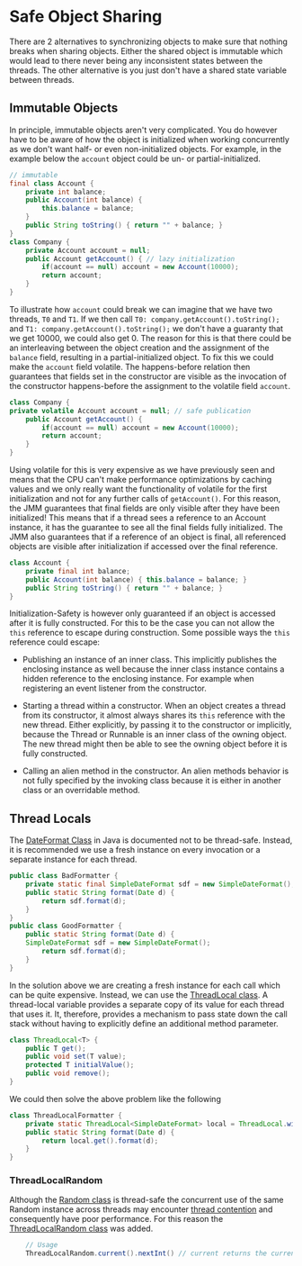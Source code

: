 # Safe Object Sharing

There are 2 alternatives to synchronizing objects to make sure that nothing breaks when sharing objects. Either the shared object is immutable which would lead to there never being any inconsistent states between the threads. The other alternative is you just don't have a shared state variable between threads.

## Immutable Objects

In principle, immutable objects aren't very complicated. You do however have to be aware of how the object is initialized when working concurrently as we don't want half- or even non-initialized objects. For example, in the example below the `account` object could be un- or partial-initialized.

```java
// immutable
final class Account {
    private int balance;
    public Account(int balance) {
        this.balance = balance;
    }
    public String toString() { return "" + balance; }
}
class Company {
    private Account account = null;
    public Account getAccount() { // lazy initialization
        if(account == null) account = new Account(10000);
        return account;
    }
}
```

To illustrate how `account` could break we can imagine that we have two threads, `T0` and `T1`. If we then call `T0: company.getAccount().toString();` and `T1: company.getAccount().toString();` we don't have a guaranty that we get 10000, we could also get 0. The reason for this is that there could be an interleaving between the object creation and the assignment of the `balance` field, resulting in a partial-initialized object. To fix this we could make the `account` field volatile. The happens-before relation then guarantees that fields set in the constructor are visible as the invocation of the constructor happens-before the assignment to the volatile field `account`.

```java
class Company {
private volatile Account account = null; // safe publication
    public Account getAccount() {
        if(account == null) account = new Account(10000);
        return account;
    }
}
```

Using volatile for this is very expensive as we have previously seen and means that the CPU can't make performance optimizations by caching values and we only really want the functionality of volatile for the first initialization and not for any further calls of `getAccount()`. For this reason, the JMM guarantees that final fields are only visible after they have been initialized! This means that if a thread sees a reference to an Account instance, it has the
guarantee to see all the final fields fully initialized. The JMM also guarantees that if a reference of an object is final, all referenced objects are visible after initialization if accessed over the final reference.

```java
class Account {
    private final int balance;
    public Account(int balance) { this.balance = balance; }
    public String toString() { return "" + balance; }
}
```

Initialization-Safety is however only guaranteed if an object is accessed after it is fully constructed. For this to be the case you can not allow the `this` reference to escape during construction. Some possible ways the `this` reference could escape:

- Publishing an instance of an inner class. This implicitly publishes the enclosing instance as well because the inner class instance contains a hidden reference to the enclosing instance. For example when registering an event listener from the constructor.

- Starting a thread within a constructor. When an object creates a thread from its constructor, it almost always shares its `this` reference with the new thread. Either explicitly, by passing it to the constructor or implicitly, because the Thread or Runnable is an inner class of the owning object. The new thread might then be able to see the owning object before it is fully constructed.

- Calling an alien method in the constructor. An alien methods behavior is not fully specified by the invoking class because it is either in another class or an overridable method.

## Thread Locals

The [DateFormat Class](https://docs.oracle.com/javase/7/docs/api/java/text/DateFormat.html) in Java is documented not to be thread-safe. Instead, it is recommended we use a fresh instance on every invocation or a separate instance for each thread.

```java
public class BadFormatter {
    private static final SimpleDateFormat sdf = new SimpleDateFormat();
    public static String format(Date d) {
        return sdf.format(d);
    }
}
public class GoodFormatter {
    public static String format(Date d) {
    SimpleDateFormat sdf = new SimpleDateFormat();
        return sdf.format(d);
    }
}
```

In the solution above we are creating a fresh instance for each call which can be quite expensive. Instead, we can use the [ThreadLocal class](https://docs.oracle.com/javase/7/docs/api/java/lang/ThreadLocal.html). A thread-local variable provides a separate copy of its value for each thread that uses it. It, therefore, provides a mechanism to pass state down the call stack without having to explicitly define an additional method parameter.

```java
class ThreadLocal<T> {
    public T get();
    public void set(T value);
    protected T initialValue();
    public void remove();
}
```

We could then solve the above problem like the following

```java
class ThreadLocalFormatter {
    private static ThreadLocal<SimpleDateFormat> local = ThreadLocal.withInitial(() -> new SimpleDateFormat());
    public static String format(Date d) {
        return local.get().format(d);
    }
}
```

### ThreadLocalRandom

Although the [Random class](https://docs.oracle.com/javase/8/docs/api/java/util/Random.html) is thread-safe the concurrent use of the same Random instance across threads may encounter [thread contention](https://stackoverflow.com/questions/1970345/what-is-thread-contention) and consequently have poor performance. For this reason the [ThreadLocalRandom class](https://docs.oracle.com/javase/8/docs/api/java/util/concurrent/ThreadLocalRandom.html) was added.

```java
    // Usage
    ThreadLocalRandom.current().nextInt() // current returns the current thread's ThreadLocalRandom instance
```
